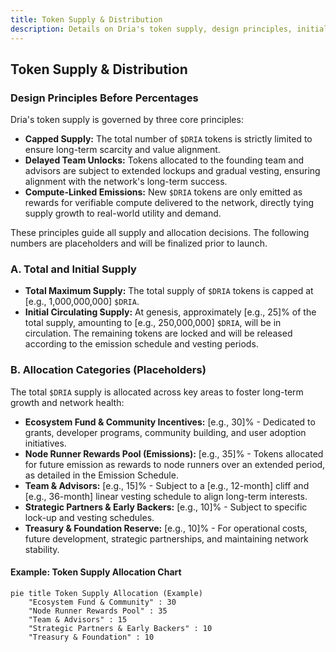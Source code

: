 ```yaml
---
title: Token Supply & Distribution
description: Details on Dria's token supply, design principles, initial supply, and allocation categories.
---
```


## Token Supply & Distribution

### **Design Principles Before Percentages**
Dria's token supply is governed by three core principles:
- **Capped Supply:** The total number of `$DRIA` tokens is strictly limited to ensure long-term scarcity and value alignment.
- **Delayed Team Unlocks:** Tokens allocated to the founding team and advisors are subject to extended lockups and gradual vesting, ensuring alignment with the network's long-term success.
- **Compute-Linked Emissions:** New `$DRIA` tokens are only emitted as rewards for verifiable compute delivered to the network, directly tying supply growth to real-world utility and demand.

These principles guide all supply and allocation decisions. The following numbers are placeholders and will be finalized prior to launch.

### **A. Total and Initial Supply**
- **Total Maximum Supply:** The total supply of `$DRIA` tokens is capped at [e.g., 1,000,000,000] `$DRIA`.
- **Initial Circulating Supply:** At genesis, approximately [e.g., 25]% of the total supply, amounting to [e.g., 250,000,000] `$DRIA`, will be in circulation. The remaining tokens are locked and will be released according to the emission schedule and vesting periods.

### **B. Allocation Categories (Placeholders)**
The total `$DRIA` supply is allocated across key areas to foster long-term growth and network health:
- **Ecosystem Fund & Community Incentives:** [e.g., 30]% - Dedicated to grants, developer programs, community building, and user adoption initiatives.
- **Node Runner Rewards Pool (Emissions):** [e.g., 35]% - Tokens allocated for future emission as rewards to node runners over an extended period, as detailed in the Emission Schedule.
- **Team & Advisors:** [e.g., 15]% - Subject to a [e.g., 12-month] cliff and [e.g., 36-month] linear vesting schedule to align long-term interests.
- **Strategic Partners & Early Backers:** [e.g., 10]% - Subject to specific lock-up and vesting schedules.
- **Treasury & Foundation Reserve:** [e.g., 10]% - For operational costs, future development, strategic partnerships, and maintaining network stability.

#### Example: Token Supply Allocation Chart

```mermaid
pie title Token Supply Allocation (Example)
    "Ecosystem Fund & Community" : 30
    "Node Runner Rewards Pool" : 35
    "Team & Advisors" : 15
    "Strategic Partners & Early Backers" : 10
    "Treasury & Foundation" : 10
``` 